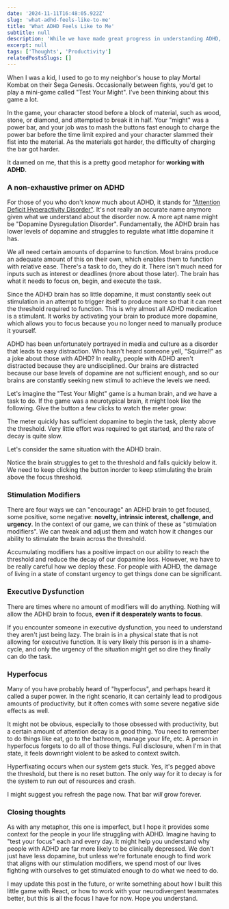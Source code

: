 ```yaml
---
date: '2024-11-11T16:48:05.922Z'
slug: 'what-adhd-feels-like-to-me'
title: 'What ADHD Feels Like to Me'
subtitle: null
description: 'While we have made great progress in understanding ADHD, it can still be difficult for some to grasp the impact it has on those who struggle with it. Let me show you what having ADHD sometimes feels like to me with a simple interactive game.'
excerpt: null
tags: ['Thoughts', 'Productivity']
relatedPostsSlugs: []
---
```



When I was a kid, I used to go to my neighbor's house to play Mortal Kombat on their Sega Genesis. Occasionally between fights, you'd get to play a mini-game called "Test Your Might". I've been thinking about this game a lot.

In the game, your character stood before a block of material, such as wood, stone, or diamond, and attempted to break it in half. Your "might" was a power bar, and your job was to mash the buttons fast enough to charge the power bar before the time limit expired and your character slammed their fist into the material. As the materials got harder, the difficulty of charging the bar got harder.

It dawned on me, that this is a pretty good metaphor for **working with ADHD**.

### A non-exhaustive primer on ADHD

For those of you who don't know much about ADHD, it stands for ["Attention Deficit Hyperactivity Disorder"](https://en.wikipedia.org/wiki/Attention_deficit_hyperactivity_disorder). It's not really an accurate name anymore given what we understand about the disorder now. A more apt name might be "Dopamine Dysregulation Disorder". Fundamentally, the ADHD brain has lower levels of dopamine and struggles to regulate what little dopamine it has.

We all need certain amounts of dopamine to function. Most brains produce an adequate amount of this on their own, which enables them to function with relative ease. There's a task to do, they do it. There isn't much need for inputs such as interest or deadlines (more about those later). The brain has what it needs to focus on, begin, and execute the task.

Since the ADHD brain has so little dopamine, it must constantly seek out stimulation in an attempt to trigger itself to produce more so that it can meet the threshold required to function. This is why almost all ADHD medication is a stimulant. It works by activating your brain to produce more dopamine, which allows you to focus because you no longer need to manually produce it yourself.

ADHD has been unfortunately portrayed in media and culture as a disorder that leads to easy distraction. Who hasn't heard someone yell, "Squirrel!" as a joke about those with ADHD? In reality, people with ADHD aren't distracted because they are undisciplined. Our brains are distracted because our base levels of dopamine are not sufficient enough, and so our brains are constantly seeking new stimuli to achieve the levels we need.

Let's imagine the "Test Your Might" game is a human brain, and we have a task to do. If the game was a neurotypical brain, it might look like the following. Give the button a few clicks to watch the meter grow:

<TestYourMight
  client:load
  decay={0.1}
  impulse={100}
  subtitle="Neurotypical Brain"
/>

The meter quickly has sufficient dopamine to begin the task, plenty above the threshold. Very little effort was required to get started, and the rate of decay is quite slow.

Let's consider the same situation with the ADHD brain.

<TestYourMight client:load decay={2.5} impulse={5} subtitle="ADHD Brain" />

Notice the brain struggles to get to the threshold and falls quickly below it. We need to keep clicking the button inorder to keep stimulating the brain above the focus threshold.

### Stimulation Modifiers

There are four ways we can "encourage" an ADHD brain to get focused, some positive, some negative: **novelty, intrinsic interest, challenge, and urgency**. <Marker content="I remember this with the mnemonic NICU." /> In the context of our game, we can think of these as "stimulation modifiers". We can tweak and adjust them and watch how it changes our ability to stimulate the brain across the threshold.

<TestYourMight
  client:load
  decay={2.5}
  impulse={5}
  simulationModifiers={true}
  subtitle="ADHD Brain with Stimulation Modifiers"
/>

Accumulating modifiers has a positive impact on our ability to reach the threshold and reduce the decay of our dopamine loss. However, we have to be really careful how we deploy these. For people with ADHD, the damage of living in a state of constant urgency to get things done can be significant.

### Executive Dysfunction

There are times where no amount of modifiers will do anything. Nothing will allow the ADHD brain to focus, **even if it desperately wants to focus**.

<TestYourMight
  client:load
  decay={80}
  executiveDysfunction={true}
  impulse={2}
  simulationModifiers={true}
  subtitle="ADHD Brain in Executive Dysfunction"
/>

If you encounter someone in executive dysfunction, you need to understand they aren't just being lazy. The brain is in a physical state that is not allowing for executive function. It is very likely this person is in a shame-cycle, and only the urgency of the situation might get so dire they finally can do the task.

### Hyperfocus

Many of you have probably heard of "hyperfocus", and perhaps heard it called a super power. In the right scenario, it can certainly lead to prodigous amounts of productivity, but it often comes with some severe negative side effects as well.

It might not be obvious, especially to those obsessed with productivity, but a certain amount of attention decay is a good thing. You need to remember to do things like eat, go to the bathroom, manage your life, etc. A person in hyperfocus forgets to do all of those things. Full disclosure, when I'm in that state, it feels downright violent to be asked to context switch.

Hyperfixating occurs when our system gets stuck. Yes, it's pegged above the threshold, but there is no reset button. The only way for it to decay is for the system to run out of resources and crash.

<TestYourMight
  client:load
  decay={-10}
  impulse={100}
  subtitle="ADHD Brain in Hyperfocus"
/>

I might suggest you refresh the page now. That bar _will_ grow forever.

### Closing thoughts

As with any metaphor, this one is imperfect, but I hope it provides some context for the people in your life struggling with ADHD. Imagine having to "test your focus" each and every day. It might help you understand why people with ADHD are far more likely to be clinically depressed. We don't just have less dopamine, but unless we're fortunate enough to find work that aligns with our stimulation modifiers, we spend most of our lives fighting with ourselves to get stimulated enough to do what we need to do.

I may update this post in the future, or write something about how I built this little game with React, or how to work with your neurodivergent teammates better, but this is all the focus I have for now. Hope you understand.

